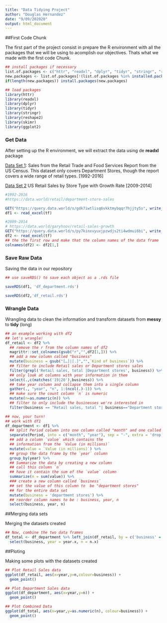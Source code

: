 ```yaml
---
title: "Data Tidying Project"
author: "Douglas Hernandez"
date: "9/09/202020"
output: html_document
---
```


##First Code Chunk

The first part of the project consist in prepare the R environment with all the packages that we will be using to acomplish our objectives. Thats what we made with the first code Chunk.

```r
## install packages if necessary
list.of.packages <- c("httr", "readxl", "dplyr", "tidyr", "stringr", "reshape2", "skimr", "ggplot2")
new.packages <- list.of.packages[!(list.of.packages %in% installed.packages()[,"Package"])]
if(length(new.packages)) install.packages(new.packages)

## load packages
library(httr)
library(readxl)
library(dplyr)
library(tidyr)
library(stringr)
library(reshape2)
library(skimr)
library(ggplot2)
```

### Get Data

After setting up the R environment, we will extract the data using de **readxl** package

[Data Set 1](https://data.world/retail/department-store-sales): Sales from the Retail Trade and Food Services Report from the US Census. This dataset only covers Department Stores, though the report covers a wide range of retail types. [1992-2016]

[Data Set 2](https://data.world/garyhoov/retail-sales-growth) US Retail Sales by Store Type with Growth Rate [2009-2014]

```r
#1992-2016
#https://data.world/retail/department-store-sales

GET("https://query.data.world/s/gdk7iwtlisq6vkktmybqqr7hjjty5s", write_disk(tf <- tempfile(fileext = ".xls")))
df1 <- read_excel(tf)

#2009-2014
# https://data.world/garyhoov/retail-sales-growth
GET("https://query.data.world/s/py7kinxvyuxjpzwdjs2ti4wdmui6bi", write_disk(tf <- tempfile(fileext = ".xls")))
df2 <- read_excel(tf)
## the the first row and make that the column names of the data frame
colnames(df2) <- df2[1,]
```

### Save Raw Data

Saving the data in our repository

```r
## use saveRDS() to save each object as a .rds file 

saveRDS(df1, 'df_department.rds')

saveRDS(df2,'df_retail.rds')

```

### Wrangle Data

Wrangling data to clean the information and transform datasets from **messy** to **tidy** (long)

```r
## an example working with df2
## let's wrangle!
df_retail <- df2 %>%
  ## remove the r from the column names of df2
  magrittr::set_colnames(gsub("r","",df2[1,])) %>% 
  ## add a new column called "business"
  mutate(business = gsub("[…]|[.]","",`Kind of business`)) %>%
  ## filter to include Retail sales or Department stores sales
  filter(grepl('Retail sales, total |Department stores', business)) %>%
  ## only look at columns with year information in them
  select(.,c(matches('19|20'),business)) %>%
  ## take year column and collapse them into a single column
  gather(., "year", "n", 1:(ncol(.)-1)) %>%
  ## make sure the count column `n` is numeric
  mutate(n=as.numeric(n)) %>%
  ## filter to only include the businesses we're interested in
  filter(business == "Retail sales, total "| business=="Department stores ")
```

```r
## now, your turn!
## work with df1
df_department <- df1 %>% 
  ## split Period column into one column called "month" and one called "year"
  separate(Period, into = c("month", "year"), sep = "-", extra = 'drop', remove = FALSE) %>%
  ## add a column `value` which contains the 
  ## information from the `Value (in millions)` 
  mutate(value = `Value (in millions)`) %>%
  ## group the data frame by the `year` column
  group_by(year) %>%
  ## Summarize the data by creating a new column
  ## call this column `n` 
  ## have it contain the sum of the `value` column
  summarize(n = sum(value)) %>% 
  ### create a new column called `business`
  ## set the value of this column to  be "department stores" 
  ## for the entire data set 
  mutate(business = 'department stores') %>%
  ## reorder column names to be : business, year, n
  select(business, year, n)
```

##Merging data sets

Merging the datasets created

```r
## Now, combine the two data frames
df_total <- df_department %>% left_join(df_retail, by = c('business' = 'business')) %>% 
  select(business, year = year.x, n = n.x)
```

##Ploting

Making some plots with the datasets created 

```r
## Plot Retail Sales data
ggplot(df_retail, aes(x=year,y=n,colour=business)) +
  geom_point() 

## Plot Department Sales data
ggplot(df_department, aes(x=year,y=n)) +
  geom_point() 

## Plot Combined Data
ggplot(df_total, aes(x=year,y=as.numeric(n), colour=business)) +
  geom_point() 
```